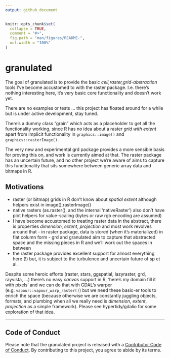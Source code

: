 ```yaml
---
output: github_document
---
```


<!-- README.md is generated from README.Rmd. Please edit that file -->

```r
knitr::opts_chunk$set(
  collapse = TRUE,
  comment = "#>",
  fig.path = "man/figures/README-",
  out.width = "100%"
)
```

# granulated

<!-- badges: start -->
<!-- badges: end -->

The goal of granulated is to provide the basic *cell,raster,grid-abstraction* tools I've become
accustomed to with the raster package. I.e. there's nothing interesting here, it's very basic core functionality and doesn't work yet. 

There are no examples or tests ... this project has floated around for a while but is under active development, stay tuned. 

There's a dummy class "grain" which acts as a placeholder to get all the functionality working, since R has no idea about a raster *grid with extent* apart from implicit functionality in `graphics::image()` and `graphics::rasterImage()`. 

The very new and experimental grd package provides a more sensible basis for proving this on, and
work is currently aimed at that. The raster package has an uncertain future, and no other project we're aware of aims to capture this functionality that sits somewhere between generic array data and bitmaps in R. 

## Motivations

* raster (or bitmap) grids in R don't know about *spatial extent* although helpers exist in image(),rasterImage()
* native rasters (as.raster(), and the internal 'nativeRaster') also don't have plot helpers for value-scaling (bytes or raw rgb encoding are assumed)
* I have become accustomed to treating raster data in the abstract, there is properties *dimension*, *extent*, *projection* and most work revolves around that - in raster package, data is stored (when it's materialized) in flat column form - grd and granulated aim to capture that abstracted space and the missing pieces in R and we'll work out the spaces in between 
* the raster package provides excellent support for almost everything here (!) but, it is subject to the turbulence and uncertain future of sp et al. 


Despite some heroic efforts (raster, stars, ggspatial, lazyraster, grd, rayvista, ...) there's no easy *canvas* support in R, 'here's my domain fill it with pixels' and we can do that with GDAL's warper (e.g. `vapour::vapour_warp_raster()`) but we need these basic-er tools to enrich the space (because otherwise we are constantly juggling objects, formats, and plumbing when all we really need is *dimension*, *extent*, *projection* as a simple framework). Please see hypertidy/gdalio for some exploration of that idea. 

---

## Code of Conduct
  
Please note that the granulated project is released with a [Contributor Code of Conduct](https://contributor-covenant.org/version/2/0/CODE_OF_CONDUCT.html). By contributing to this project, you agree to abide by its terms.
